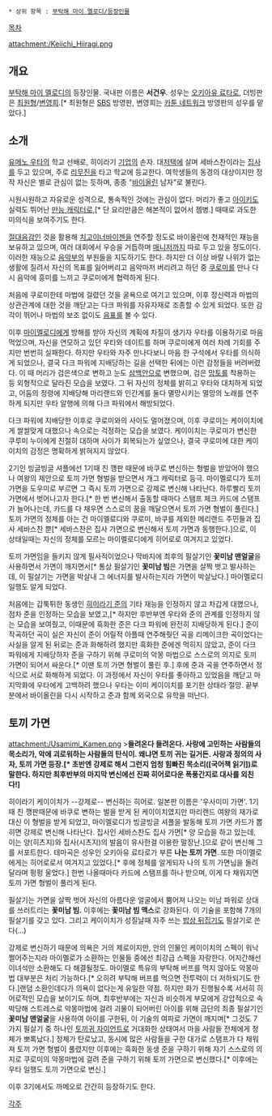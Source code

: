  * 상위 항목 : [[부탁해 마이 멜로디/등장인물]]

[[목차]]
{{{+1 柊恵一 / Keiichi Hiiragi }}}

attachment:/Keiichi_Hiiragi.png

== 개요 ==
[[부탁해 마이 멜로디]]의 등장인물. 국내판 이름은 '''서건우'''. 성우는 [[오키아유 료타로]], 더빙판은 [[최원형]]/[[변영희]].[* 최원형은 [[SBS]] 방영판, 변영희는 [[카툰 네트워크]] 방영판의 성우를 맡았다.]

== 소개 ==
[[유메노 우타]]의 학교 선배로, 히이라기 [[기업]]의 손자. 대[[저택]]에 살며 세바스찬이라는 [[집사]]를 두고 있으며, 주로 [[리무진]]을 타고 학교에 등교한다. 여학생들의 동경의 대상이지만 정작 자신은 별로 관심이 없는 듯하며, 종종 "[[바이올린]] 남자"로 불린다.

시원시원하고 자유로운 성격으로, 통속적인 것에는 관심이 없다. 머리가 좋고 [[아이키도]] 실력도 뛰어난 [[만능 캐릭터]]로,[* 단 요리만큼은 해본적이 없어서 젬병.] 때때로 과도한 미의식을 보여주기도 한다.

[[절대음감]]인 것을 활용해 [[치고이너바이젠]]을 연주할 정도로 바이올린에 천재적인 재능을 보유하고 있으며, 여러 대회에서 우승을 거듭하며 [[매니저]]까지 따로 두고 있을 정도이다. 이러한 재능으로 [[음악]]부의 부원들을 지도하기도 한다. 하지만 더 이상 바랄 나위가 없는 생활에 질려서 자신의 목표를 잃어버리고 음악마저 버리려고 하던 중 [[쿠로미]]를 만나 다시 음악에 흥미를 느끼고 쿠로미에게 협력하게 된다.

처음에 쿠로미한테 마법에 걸렸던 것을 굴욕으로 여기고 있으며, 이후 정신력과 마법의 상관관계에 대한 것을 깨닫고는 다크 파워를 자유자재로 조종할 수 있게 되었다. 또한 감각이 뛰어나 마법의 보조 없이도 [[음표]]를 볼 수 있다.

이후 [[마이멜로디]]에게 방해를 받아 자신의 계획에 차질이 생기자 우타를 이용하기로 마음먹었으며, 자신을 연모하고 있던 우타와 데이트를 하며 쿠로미에게 여러 차례 기회를 주지만 번번히 실패한다. 하지만 우타와 자주 만나다보니 마음 한 구석에서 우타를 의식하게 되었으나, 결국 다크 파워에 지배당하는 길을 선택한 뒤에는 이런 감정들을 버려버렸다. 이 때 머리가 검은색으로 변하고 눈도 [[삼백안]]으로 변했으며, 검은 [[망토]]를 착용하는 등 외형적으로 달라진 모습을 보였다. 그 뒤 자신의 정체를 밝히고 우타와 대치하게 되었고, 어둠의 정령에 지배당해 마리랜드와 인간계를 둘다 멸망시키는 멸망의 노래를 연주하게 되지만 우타 알행에 의해 다크 파워에서 해방되었다.

다크 파워에 지배당한 이후로 쿠로미와의 사이도 멀어졌으며, 이후 쿠로미는 케이이치에게 쌀쌀맞게 대했으나 속으로는 걱정하는 모습을 보였다. 케이이치는 쿠로미가 변신한 쿠루미 누이에게 친절히 대하며 사이가 회복되는가 싶었으나, 결국 쿠로미에 대한 케이이치의 감정은 명확하게 밝혀지지 않았다.

2기인 빙글빙글 셔플에선 1기때 친 깽판 때문에 바쿠로 변신하는 형벌을 받았어야 했으나 여왕의 제안으로 토끼 가면 형벌을 받으면서 개그 캐릭터로 등극. 마이멜로디가 토끼 가면을 도우미로 부르면 그 즉시 토끼 가면으로 강제로 변신해 나타난다. 하루빨리 토끼 가면에서 벗어나고자 한다.[* 한 번 변신해서 출동할 때마다 스탬프 체크 카드에 스탬프가 늘어나는데, 카드를 다 채우면 스스로의 꿈을 깨달으면서 토끼 가면 형벌이 풀린다.] 토끼 가면의 정체를 아는 건 마이멜로디와 쿠로미, 바쿠를 제외한 메리랜드 주민들과 집사 세바스찬 뿐[* 세바스찬은 집사 가면으로 변신해서 토끼 가면과 동행한다.]으로, 이 상태일때는 자신의 정체를 모르는 마이멜로디에게 히어로로 여겨지고 있었다.

토끼 가면임을 들키지 않게 필사적이었으나 막바지에 최후의 필살기인 '''꽃미남 맨얼굴'''을 사용하면서 가면이 깨지면서[* 통상 필살기인 '''꽃미남 빔'''은 가면을 살짝 벗고 발사하는데, 이 필살기는 가면을 박살내 그 에너지를 발사하는지라 가면이 박살났다.] 마이멜로디 일행도 알게 되었다.

처음에는 갑툭튀한 동생인 [[히이라기 준]]의 기타 재능을 인정하지 않고 차갑게 대했으나, 점차 준을 인정하는 모습을 보였고,[* 하지만 후반부엔 우타와 준의 관계를 인정하지 않는 모습을 보여줬고, 이때문에 흑화한 준은 다크 파워에 완전히 지배당하게 된다.] 준이 작곡하던 곡이 실은 자신이 준이 어릴적 아플때 연주해줫던 곡을 리메이크한 곡이었다는 사실을 알게 된 뒤로는 준과 화해하려 했지만 흑화한 준에겐 먹히지 않았고, 준이 다크 파워에게 지배당하자 준을 구하기 위해 쿠로미의 악몽 마법으로 스스로의 의지로 토끼 가면이 되어서 싸운다.[* 이땐 토끼 가면 형벌이 풀린 후.] 후에 준과 곡을 연주하면서 정식으로 서로 화해하게 되었다. 이 과정에서 자신이 우타를 좋아하고 있었음을 깨닫고 마지막화에 우타에게 고백하려 했으나 우타는 이미 케이이치를 포기한 상태라 절망. 끝부분에서 바이올린을 다시 시작하고 준과 함께 외국으로 유학을 떠난다.

== 토끼 가면 ==
attachment:/Usamimi_Kamen.png
>'''들려온다 들려온다. 사랑에 고민하는 사람들의 목소리가, 악에 괴로워하는 사람들의 탄식이. 왜냐면 토끼 귀는 길거든. 사랑과 정의의 사자, 토끼 가면 등장.[* 초반엔 강제로 해서 그런지 엄청 힘빠진 목소리([국어책 읽기])로 말한다. 하지만 최후반부의 마지막 변신에선 진짜 히어로다운 폭풍간지로 대사를 외친다!]'''

히이라기 케이이치가 --강제로-- 변신하는 히어로. 일본판 이름은 '우사미미 가면'. 1기 때 친 깽판때문에 바쿠로 변하는 벌을 받게 된 케이이치였지만 마리랜드 여왕의 재가로 대신 이 형벌을 받게 되었고, 마이멜로디가 빙글빙글 셔플을 발동해 토끼 가면 카드가 뽑히면 강제로 변신해 나타난다. 집사인 세바스찬도 집사 가면[* 양 모습을 하고 있는데, 이는 양(히츠지)와 집사(시츠지)의 발음이 유사한걸 이용한 말장난.]으로 같이 변신해 그를 서포트한다. 테마곡은 성우인 오키아유 료타로가 부른 '''나는 토끼 가면'''. 또한 마이멜로에게는 히어로로서 여겨지고 있었다.[* 후에 정체를 알게되자 나의 토끼 가면님을 돌려달라며 펑펑 울었다.] 한번 나올때마다 카드에 스탬프를 하나 받으며, 이게 다 채워지면 토끼 가면 형벌이 풀리게 된다.

필살기는 가면을 살짝 벗어 자신의 아름다운 얼굴에서 뿜어져 나오는 미남 파워로 상대를 쓰러트리는 '''꽃미남 빔.''' 이후에는 '''꽃미남 빔 맥스'''로 강화된다. 이 기술을 포함해 7개의 필살기를 갖고 있다. 그리고 케이이치가 성질날때 자주 쓰는 [[밥상 뒤집기]]도 필살기로 쓴다(...) 

강제로 변신하기 때문에 의욕은 거의 제로이지만, 안의 인물인 케이이치의 스펙이 워낙 쩔어주는지라 마이멜로가 소환하는 인물들 중에선 최강급 스펙을 자랑한다. 어지간해선 이녀석만 소환해도 다 해결될정도. 마이멜로 특유의 부탁해 버프를 먹지 않아도 악몽마법 대부분은 처리 가능하다.[* 오히려 부탁해 버프를 먹으면 전투력이 더 저하되기도 한다.]랜덤 소환인데다가 의욕이 없다는게 유일한 약점. 하지만 화가 진행될수록 서서히 히어로적인 모습을 보이기도 하며, 최후반부에는 자신과 비슷하게 부모에게 강압적으로 속박당해 스트레스로 악몽마법에 걸려 괴물이 되어버린 아이를 위해 금단의 최종 필살기인 '''꽃미남 맨얼굴'''을 사용하여 아이를 구한뒤, 이 기술의 여파로 가면이 깨지며[* 그것도 7가지 필살기 중 하나인 [[울트라맨|토끼귀 자이언트]]로 거대화한 상태여서 마을 사람들 전체에게 정체가 뽀록났다.] 정체가 탄로났고, 동시에 많은 사람들을 구한 대가로 스탬프가 다 채워져 토끼 가면 형벌이 풀렸지만 이후에는 흑화한 동생 준을 구하기 위해 자기 스스로의 의지로 쿠로미의 악몽마법에 걸려 준을 구하기 위해 토끼 가면으로 변신했다.[* 이후에는 우타 일행도 토끼 가면으로 변신.]

이후 3기에서도 까메오로 간간히 등장하기도 한다.

[[각주]]
